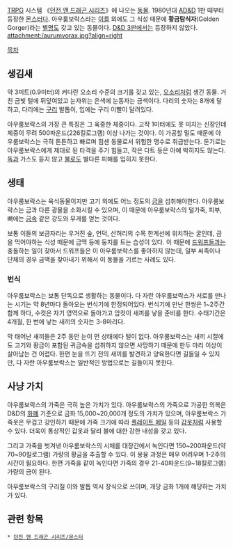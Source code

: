 {{{+1 Aurumvorax}}}

[[TRPG]] 시스템 《[[던전 앤 드래곤 시리즈]]》에 나오는 [[동물]]. 1980년대 [[AD&D]] 1판 때부터 등장한 [[몬스터]]다. 아우룸보락스라는 [[이름]] 외에도 그 식성 때문에 '''황금탐식자'''(Golden Gorger)라는 [[별명]]도 갖고 있는 동물이다. [[D&D 3판]]에서는 등장하지 않았다.
attachment:/aurumvorax.jpg?align=right 


[[목차]]


== 생김새 ==
약 3피트(0.9미터)의 커다란 오소리 수준의 크기를 갖고 있는, [[오소리]]처럼 생긴 동물. 거친 금빛 털에 뒤덮여있고 눈자위는 은색에 눈동자는 금색이다. 다리의 숫자는 8개에 달하고, 다리에는 [[구리]] 발톱이, 입에는 구리 이빨이 달려있다.

아우룸보락스의 가장 큰 특징은 그 육중한 체중이다. 고작 1미터에도 못 미치는 신장인데 체중이 무려 500파운드(226킬로그램) 이상 나가는 것이다. 이 가공할 밀도 때문에 아우룸보락스는 극히 튼튼하고 빠르며 힘센 동물로서 위험한 맹수로 취급받는다. 둔기로는 아우룸보락스에게 제대로 된 타격을 주기 힘들고, 작은 다트 등은 아예 박히지도 않는다. [[독]]과 가스도 듣지 않고 [[불]]로도 별다른 피해를 입히지 못한다.

== 생태 ==
아우룸보락스는 육식동물이지만 고기 외에도 어느 정도의 [[금]]을 섭취해야한다. 아우룸보락스는 금과 다른 광물을 소화시킬 수 있으며, 이 때문에 아우룸보락스의 털가죽, 피부, 뼈에는 [[금속]] 같은 강도와 무게를 얻는 것이다.

보통 이들의 보금자리는 우거진 숲, 언덕, 산허리의 수목 한계선에 위치하는 굴인데, 금을 먹어야하는 식성 때문에 금맥 등에 둥지를 트는 습성이 있다. 이 때문에 [[드워프]]들과는 충돌하는 일이 잦아서 드워프들은 이 아우룸보락스를 좋아하지 않는데, 일부 씨족이나 단체의 경우 금맥을 찾아내기 위해서 이 동물을 기르는 사례도 있다.

=== 번식 ===
아우룸보락스는 보통 단독으로 생활하는 동물이다. 다 자란 아우룸보락스가 서로를 만나는 시기는 약 8년마다 돌아오는 번식기에 한정되어있다. 번식기에 만난 한쌍은 1~2주간 함께 하다, 수컷은 자기 영역으로 돌아가고 암컷이 새끼를 낳을 준비를 한다. 수태기간은 4개월, 한 번에 낳는 새끼의 숫자는 3-8마리다.

막 태어난 새끼들은 2주 동안 눈이 먼 상태에다 털이 없다. 아우룸보락스는 새끼 시절에도 고기와 황금이 포함된 귀금속을 섭취하지 않으면 사망하기 때문에 한두 마리 이상이 살아남는 건 어렵다. 한편 눈을 뜨기 전의 새끼를 발견하고 양육한다면 길들일 수 있지만, 다 자란 아우룸보락스는 일반적인 방법으로는 길들이지 못한다.

== 사냥 가치 ==
아우룸보락스의 가죽은 극히 높은 가치가 있다. 아우룸보락스의 가죽으로 가공한 의복은 D&D의 [[화폐]] 기준으로 금화 15,000~20,000개 정도의 가치가 있으며, 아우룸보락스 가죽옷은 무겁고 강인하기 때문에 가죽 크기에 따라 [[플레이트 메일]] 등의 [[갑옷]]처럼 사용할 수 있다. 더욱이 통상적인 갑옷과 달리 불에 대한 강한 내성을 갖고 있다.

그리고 가죽을 벗겨낸 아우룸보락스의 시체를 대장간에서 녹인다면 150~200파운드(약 70~90킬로그램) 가량의 황금을 추출할 수 있다. 이 용융 과정은 매우 어려우며 1-2주의 시간이 필요하다. 한편 가죽을 같이 녹인다면 가죽의 경우 21-40파운드(9~18킬로그램) 가량의 금이 된다.

아우룸보락스의 구리질 이와 발톱 역시 장식으로 쓰이며, 개당 금화 1개에 해당하는 가치가 있다.

== 관련 항목 ==
 * [[던전 앤 드래곤 시리즈/몬스터]]

